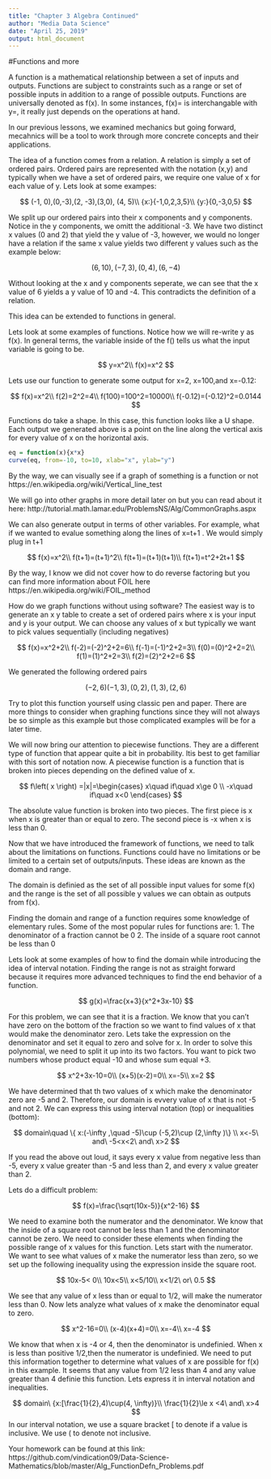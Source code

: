 ---
title: "Chapter 3 Algebra Continued"
author: "Media Data Science"
date: "April 25, 2019"
output: html_document
---

#Functions and more 

A function is a mathematical relationship between a set of inputs and outputs. Functions are subject to constraints such as a range or set of possible inputs in addition to a range of possible outputs. Functions are universally denoted as f(x). In some instances, f(x)= is interchangable with y=, it really just depends on the operations at hand. 

In our previous lessons, we examined mechanics but going forward, mecahnics will be a tool to work through more concrete concepts and their applications. 

The idea of a function comes from a relation. A relation is simply a set of ordered pairs. Ordered pairs are represented with the notation (x,y) and typically when we have a set of ordered pairs, we require one value of x for each value of y. Lets look at some exampes:

$$
(-1, 0),(0,-3),(2, -3),(3,0), (4, 5)\\
{x:}{-1,0,2,3,5}\\
{y:}{0,-3,0,5}
$$

We split up our ordered pairs into their x components and y components. Notice in the y components, we omitt the additional -3. We have two distinct x values (0 and 2) that yield the y value of -3, however, we would no longer have a relation if the same x value yields two different y values such as the example below: 

$$
(6,10),(-7,3),(0,4),(6, -4)
$$

Without looking at the x and y components seperate, we can see that the x value of 6 yields a y value of 10 and -4. This contradicts the definition of a relation. 

This idea can be extended to functions in general. 

Lets look at some examples of functions. Notice how we will re-write y as f(x). In general terms, the variable inside of the f() tells us what the input variable is going to be. 

$$
y=x^2\\
f(x)=x^2
$$

Lets use our function to generate some output for x=2, x=100,and x=-0.12:

$$
f(x)=x^2\\
f(2)=2^2=4\\
f(100)=100^2=10000\\
f(-0.12)=(-0.12)^2=0.0144
$$

Functions do take a shape. In this case, this function looks like a U shape. Each output we generated above is a point on the line along the vertical axis for every value of x on the horizontal axis. 

```{r echo=FALSE, warning=FALSE, message=FALSE}
eq = function(x){x*x}
curve(eq, from=-10, to=10, xlab="x", ylab="y")
```

By the way, we can visually see if a graph of something is a function or not
https://en.wikipedia.org/wiki/Vertical_line_test

We will go into other graphs in more detail later on but you can read about it here:
http://tutorial.math.lamar.edu/ProblemsNS/Alg/CommonGraphs.aspx

We can also generate output in terms of other variables. For example, what if we wanted to evalue something along the lines of x=t+1 . We would simply plug in t+1 

$$
f(x)=x^2\\
f(t+1)=(t+1)^2\\
f(t+1)=(t+1)(t+1)\\
f(t+1)=t^2+2t+1 
$$

By the way, I know we did not cover how to do reverse factoring but you can find more information about FOIL here https://en.wikipedia.org/wiki/FOIL_method


How do we graph functions without using software? The easiest way is to generate an x y table to create a set of ordered pairs where x is your input and y is your output. We can choose any values of x but typically we want to pick values sequentially (including negatives)

$$
f(x)=x^2+2\\
f(-2)=(-2)^2+2=6\\
f(-1)=(-1)^2+2=3\\
f(0)=(0)^2+2=2\\
f(1)=(1)^2+2=3\\
f(2)=(2)^2+2=6
$$

We generated the following ordered pairs 

$$
(-2,6)(-1,3),(0,2),(1,3),(2,6)
$$

Try to plot this function yourself using classic pen and paper. There are more things to consider when graphing functions since they will not always be so simple as this example but those complicated examples will be for a later time. 

We will now bring our attention to piecewise functions. They are a different type of function that appear quite a bit in probability. Itis best to get familiar with this sort of notation now. A piecewise function is a function that is broken into pieces depending on the defined value of x.

$$
f\left( x \right) =|x|=\begin{cases} x\quad if\quad x\ge 0 \\ -x\quad if\quad x<0 \end{cases}
$$

The absolute value function is broken into two pieces. The first piece is x when x is greater than or equal to zero. The second piece is -x when x is less than 0. 

Now that we have introduced the framework of functions, we need to talk about the limitations on functions. Functions could have no limitations or be limited to a certain set of outputs/inputs. These ideas are known as the domain and range. 

The domain is definied as the set of all possible input values for some f(x) and the range is the set of all possible y values we can obtain as outputs from f(x). 

Finding the domain and range of a function requires some knowledge of elementary rules. Some of the most popular rules for functions are:
1. The denominator of a fraction cannot be 0
2. The inside of a square root cannot be less than 0 

Lets look at some examples of how to find the domain while introducing the idea of interval notation. Finding the range is not as straight forward because it requires more advanced techniques to find the end behavior of a function. 

$$
g(x)=\frac{x+3}{x^2+3x-10}
$$

For this problem, we can see that it is a fraction. We know that you can't have zero on the bottom of the fraction so we want to find values of x that would make the denominator zero. Lets take the expression on the denominator and set it equal to zero and solve for x. In order to solve this polynomial, we need to split it up into its two factors. You want to pick two numbers whose product equal -10 and whose sum equal +3. 

$$
x^2+3x-10=0\\
(x+5)(x-2)=0\\
x=-5\\
x=2
$$

We have determined that th two values of x which make the denominator zero are -5 and 2. Therefore, our domain is evvery value of x that is not -5 and not 2. We can express this using interval notation (top) or inequalities (bottom):

$$
domain\quad \{ x:(-\infty ,\quad -5)\cup (-5,2)\cup (2,\infty )\} \\
x<-5\ and\ -5<x<2\ and\ x>2
$$

If you read the above out loud, it says every x value from negative less than -5, every x value greater than -5 and less than 2, and every x value greater than 2. 

Lets do a difficult problem: 

$$
f(x)=\frac{\sqrt(10x-5)}{x^2-16}
$$

We need to examine both the numerator and the denominator. We know that the inside of a square root cannot be less than 1 and the denominator cannot be zero. We need to consider these elements when finding the possible range of x values for this function. Lets start with the numerator. We want to see what values of x make the numerator less than zero, so we set up the following inequality using the expression inside the square root. 

$$
10x-5< 0\\
10x<5\\
x<5/10\\
x<1/2\ or\ 0.5
$$

We see that any value of x less than or equal to 1/2, will make the numerator less than 0. Now lets analyze what values of x make the denominator equal to zero. 

$$
x^2-16=0\\
(x-4)(x+4)=0\\
x=-4\\
x=-4
$$

We know that when x is -4 or 4, then the denominator is undefinied. When x is less than positive 1/2,then the numerator is undefinied. We need to put this information together to determine what values of x are possible for f(x) in this example. 
It seems that any value from 1/2 less than 4 and any value greater than 4 definie this function. Lets express it in interval notation and inequalities. 

$$
domain\ {x:[\frac{1}{2},4)\cup(4, \infty)}\\
\frac{1}{2}\le x <4\ and\ x>4
$$
In our interval notation, we use a square bracket [ to denote if a value is inclusive. We use ( to denote not inclusive. 

Your homework can be found at this link:
https://github.com/vindication09/Data-Science-Mathematics/blob/master/Alg_FunctionDefn_Problems.pdf






